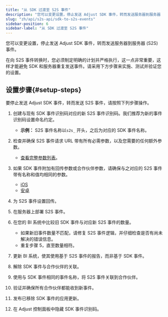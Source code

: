 ```yaml
---
title: "从 SDK 过渡至 S2S 事件"
description: "您可以变更设置，停止发送 Adjust SDK 事件，转而发送服务器到服务器 (S2S) 事件。"
slug: "zh/api/s2s-api/sdk-to-s2s-events"
sidebar-position: 6
sidebar-label: "从 SDK 过渡至 S2S 事件"
---
```


您可以变更设置，停止发送 Adjust SDK 事件，转而发送服务器到服务器 \(S2S\) 事件。

在向 S2S 事件转换时，您必须制定明确的计划并严格执行，这一点非常重要，这样才能避免 SDK 和服务器重复发送事件。请采用下方步骤来实施、测试并验证您的设置。

## 设置步骤{#setup-steps}

要停止发送 Adjust SDK 事件，转而发送 S2S 事件，请按照下列步骤操作。

1. 创建与现有 SDK 事件识别码对应的新 S2S 事件识别码。我们推荐为新的事件识别码设置命名约定。

   -  **示例：** S2S 事件名称以`s2s_` 开头，之后为对应的 SDK 事件名称。

2. 检查并确保 S2S 事件请求 URL 带有所有必需参数，以及您需要的任何额外参数。

   -  [查看完整参数列表](https://help.adjust.com/zh/article/server-to-server-events#required-parameters)。

3. 如果 SDK 事件附加有回传参数或合作伙伴参数，请确保与之对应的 S2S 事件带有名称和值均相同的参数。

   -  [iOS](/zh/sdk/ios/features/events#add-callback-parameters)
   -  [安卓](/zh/sdk/android/features/events#add-callback-parameters)

4. 为 S2S 事件设置回传。
5. 在服务器上部署 S2S 事件。
6. 在您的 BI 系统中比较旧 SDK 事件与对应新 S2S 事件的数量。

   -  如果新旧事件数量不匹配，请修复 S2S 事件逻辑，并仔细检查是否有尚未解决的错误信息。
   -  重复步骤 5，直至数量相符。

7. 更新 BI 系统，使其使用基于 S2S 事件的报告，而非基于 SDK 事件。
8. 解除 SDK 事件与合作伙伴的关联。
9. 使用与 SDK 事件相同的事件名称，将 S2S 事件关联到合作伙伴。
10.   验证并确保所有合作伙伴都能收到新事件。
11.   发布已移除 SDK 事件的应用更新。
12.   在 Adjust 控制面板中隐藏 SDK 事件识别码。
